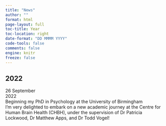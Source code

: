 ```yaml
---
title: "News"
author: ""
format: html
page-layout: full
toc-title: Year
toc-location: right
date-format: "DD MMMM YYYY"
code-tools: false
comments: false
engine: knitr
freeze: false
---
```


## 2022

::: {.news-row}
<div class="news-date">
  <div>26 September</div>
  <div>2022</div>
</div>

<div class="news-content">
  <div class="news-title">Beginning my PhD in Psychology at the University of Birmingham</div>
  <div class="news-desc">I'm very delighted to embark on a new academic journey at the Centre for Human Brain Health (CHBH), under the supervision of Dr Patricia Lockwood, Dr Matthew Apps, and Dr Todd Vogel!</div>
</div>
:::
